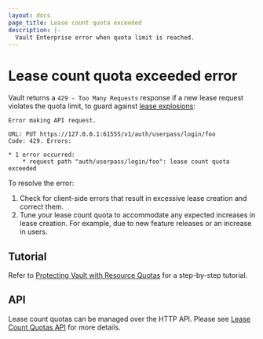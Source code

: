 ```yaml
---
layout: docs
page_title: Lease count quota exceeded
description: |-
  Vault Enterprise error when quota limit is reached.
---
```


# Lease count quota exceeded error

Vault returns a `429 - Too Many Requests` response if a new lease request
violates the quota limit, to guard against [lease
explosions](/vault/docs/troubleshoot/lease-explosions):

<CodeBlockConfig hideClipboard>

```
Error making API request.

URL: PUT https://127.0.0.1:61555/v1/auth/userpass/login/foo
Code: 429. Errors:

* 1 error occurred:
	* request path "auth/userpass/login/foo": lease count quota exceeded
```

</CodeBlockConfig>

To resolve the error:

1. Check for client-side errors that result in excessive lease creation and
   correct them.
1. Tune your lease count quota to accommodate any expected increases in lease
   creation. For example, due to new feature releases or an increase in users.

## Tutorial

Refer to [Protecting Vault with Resource
Quotas](/vault/tutorials/operations/resource-quotas) for a
step-by-step tutorial.

## API

Lease count quotas can be managed over the HTTP API. Please see
[Lease Count Quotas API](/vault/api-docs/system/lease-count-quotas) for more details.
